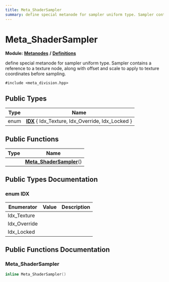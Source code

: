 ```yaml
---
title: Meta_ShaderSampler
summary: define special metanode for sampler uniform type. Sampler contains a reference to a texture node, along with offset and scale to apply to texture coordinates before sampling. 
---
```


# Meta_ShaderSampler

**Module:** **[Metanodes](../../modules/metanodes/index.mdx)** **/** **[Definitions](../../modules/metanodes/definitions.mdx)**

define special metanode for sampler uniform type. Sampler contains a reference to a texture node, along with offset and scale to apply to texture coordinates before sampling. 

`#include <meta_division.hpp>`

## Public Types

| Type           | Name           |
| -------------- | -------------- |
| enum| **[IDX](#enum-idx)** \{ Idx_Texture, Idx_Override, Idx_Locked \} |

## Public Functions

| Type           | Name           |
| -------------- | -------------- |
| | **[Meta_ShaderSampler](#meta-shadersampler)**() |

## Public Types Documentation

### enum IDX

| Enumerator | Value | Description |
| ---------- | ----- | ----------- |
| Idx_Texture | |   |
| Idx_Override | |   |
| Idx_Locked | |   |

## Public Functions Documentation

### Meta_ShaderSampler

```cpp
inline Meta_ShaderSampler()
```
